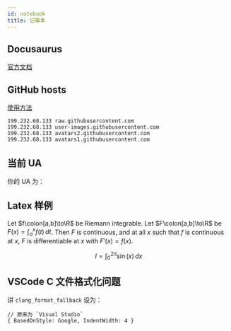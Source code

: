 ```yaml
---
id: notebook
title: 记事本
---
```



## Docusaurus

[官方文档](https://docusaurus.io/docs)

## GitHub hosts

[使用方法](https://gitee.com/ineo6/hosts)

```
199.232.68.133 raw.githubusercontent.com
199.232.68.133 user-images.githubusercontent.com
199.232.68.133 avatars2.githubusercontent.com
199.232.68.133 avatars1.githubusercontent.com
```

## 当前 UA

你的 UA 为：

<UA />

## Latex 样例

Let $f\colon[a,b]\to\R$ be Riemann integrable. Let $F\colon[a,b]\to\R$ be
$F(x)=\int_{a}^{x} f(t)\,dt$. Then $F$ is continuous, and at all $x$ such that
$f$ is continuous at $x$, $F$ is differentiable at $x$ with $F'(x)=f(x)$.

$$
I = \int_0^{2\pi} \sin(x)\,dx
$$

## VSCode C 文件格式化问题

讲 `clang_format_fallback` 设为：

```
// 原来为 `Visual Studio`
{ BasedOnStyle: Google, IndentWidth: 4 }
```
